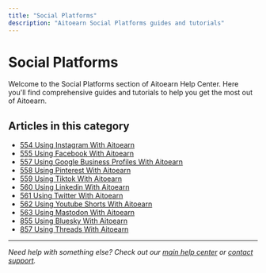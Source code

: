 ```yaml
---
title: "Social Platforms"
description: "Aitoearn Social Platforms guides and tutorials"
---
```

# Social Platforms

Welcome to the Social Platforms section of Aitoearn Help Center. Here you'll find comprehensive guides and tutorials to help you get the most out of Aitoearn.

## Articles in this category

- [554 Using Instagram With Aitoearn](554-using-instagram-with-aitoearn)
- [555 Using Facebook With Aitoearn](555-using-facebook-with-aitoearn)
- [557 Using Google Business Profiles With Aitoearn](557-using-google-business-profiles-with-aitoearn)
- [558 Using Pinterest With Aitoearn](558-using-pinterest-with-aitoearn)
- [559 Using Tiktok With Aitoearn](559-using-tiktok-with-aitoearn)
- [560 Using Linkedin With Aitoearn](560-using-linkedin-with-aitoearn)
- [561 Using Twitter With Aitoearn](561-using-twitter-with-aitoearn)
- [562 Using Youtube Shorts With Aitoearn](562-using-youtube-shorts-with-aitoearn)
- [563 Using Mastodon With Aitoearn](563-using-mastodon-with-aitoearn)
- [855 Using Bluesky With Aitoearn](855-using-bluesky-with-aitoearn)
- [857 Using Threads With Aitoearn](857-using-threads-with-aitoearn)

---

*Need help with something else? Check out our [main help center](/en/help-center) or [contact support](mailto:hello@aitoearn.com).*
